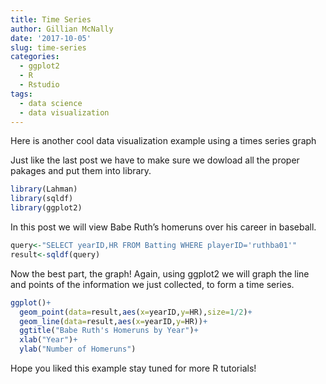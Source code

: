 ```yaml
---
title: Time Series
author: Gillian McNally
date: '2017-10-05'
slug: time-series
categories:
  - ggplot2
  - R
  - Rstudio
tags:
  - data science
  - data visualization
---
```


Here is another cool data visualization example using a times series graph

Just like the last post we have to make sure we dowload all the proper pakages and put them into library.

```r
library(Lahman)
library(sqldf)
library(ggplot2)
```


In this post we will view Babe Ruth's homeruns over his career in baseball. 

```r
query<-"SELECT yearID,HR FROM Batting WHERE playerID='ruthba01'"
result<-sqldf(query)
```

Now the best part, the graph! Again, using ggplot2 we will graph the line and points of the information we just collected, to form a time series.

```r
ggplot()+
  geom_point(data=result,aes(x=yearID,y=HR),size=1/2)+
  geom_line(data=result,aes(x=yearID,y=HR))+
  ggtitle("Babe Ruth's Homeruns by Year")+
  xlab("Year")+
  ylab("Number of Homeruns")
```

Hope you liked this example stay tuned for more R tutorials!